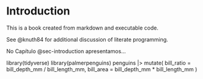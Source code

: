 # Introduction {#sec-introduction}

This is a book created from markdown and executable code.

See @knuth84 for additional discussion of literate programming.

No Capítulo @sec-introduction apresentamos...

library(tidyverse)
library(palmerpenguins)
penguins |>
  mutate(
    bill_ratio = bill_depth_mm / bill_length_mm,
    bill_area  = bill_depth_mm * bill_length_mm
  )
